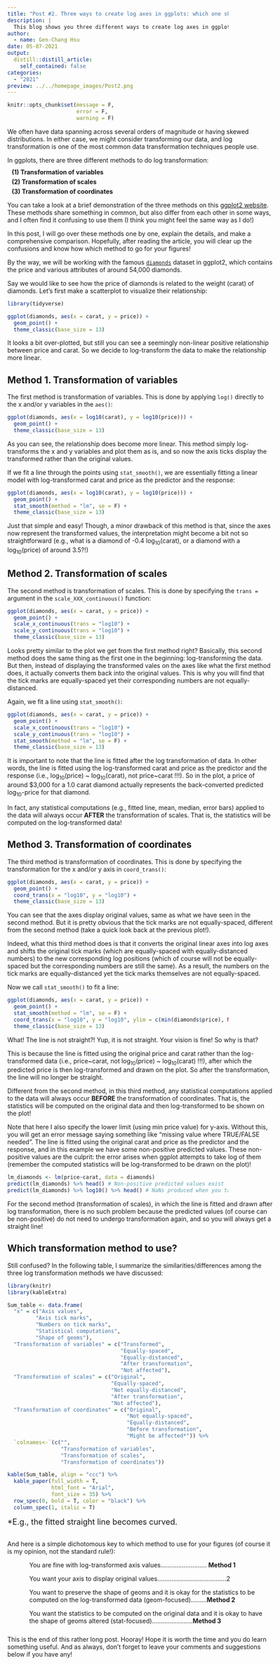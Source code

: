 ```yaml
---
title: "Post #2. Three ways to create log axes in ggplots: which one should you use?"
description: |
  This blog shows you three different ways to create log axes in ggplots and provides some suggestions on which method to use for your figures.
author:
  - name: Gen-Chang Hsu
date: 05-07-2021
output:
  distill::distill_article:
    self_contained: false
categories:
  - "2021"
preview: ../../homepage_images/Post2.png
---
```

  
<!-- Webpage style -->
<style>
d-article a {
    color: #2780e3 !important;
      border-bottom: none !important;
}

d-article a:hover {
  color: #2780e3 !important;
    border-bottom: 2px solid !important;
}

d-byline {
  margin-left: -10% !important;
}

d-title {
  margin-left: -10%;
}

d-title h1{
  font-size: 45px;
  width: 130%;
}

d-article {
  margin-left: -10%;
}

p {
  width: 120%;
}

d-article h2 {
  width: 120%;
}

div.article-footer{
  width: 120%;
}

d-article div.sourceCode { 
  width: 120% !important;
}

d-article pre { 
  width: 120% !important;
}

div.l-body {
  width: 120% !important;
}

d-article table thead tr {
  height: 60px !important;
  width: 210px !important;
}

d-article table thead th {
  height: 60px !important;
  font-size: 22px !important;
  width: 210px !important;
}

d-article table tbody tr td {
  font-size: 21px !important;
  height: 60px !important;
  text-align: center !important;
  width: 210px !important;
}

</style>
  
```r
knitr::opts_chunk$set(message = F, 
                      error = F, 
                      warning = F)

```

<!-- Start of the article -->
  
We often have data spanning across several orders of magnitude or having skewed distributions. In either case, we might consider transforming our data, and log transformation is one of the most common data transformation techniques people use. 

In ggplots, there are three different methods to do log transformation:<br> 
<span style="display: block; margin-top: 10px; margin-left: 10px"> **(1) Transformation of variables**</span>
<span style="display: block; margin-top: 5px; margin-left: 10px"> **(2) Transformation of scales**</span>
<span style="display: block; margin-top: 5px; margin-left: 10px"> **(3) Transformation of coordinates**</span>

You can take a look at a brief demonstration of the three methods on this [ggplot2 website](https://ggplot2.tidyverse.org/reference/coord_trans.html). These methods share something in common, but also differ from each other in some ways, and I often find it confusing to use them (I think you might feel the same way as I do!) 

In this post, I will go over these methods one by one, explain the details, and make a comprehensive comparison. Hopefully, after reading the article, you will clear up the confusions and know how which method to go for your figures!

By the way, we will be working with the famous  [`diamonds`](https://ggplot2.tidyverse.org/reference/diamonds.html) dataset in ggplot2, which contains the price and various attributes of around 54,000 diamonds. 

Say we would like to see how the price of diamonds is related to the weight (carat) of diamonds. Let's first make a scatterplot to visualize their relationship:

```r
library(tidyverse)

ggplot(diamonds, aes(x = carat, y = price)) +
  geom_point() +
  theme_classic(base_size = 13)

```

It looks a bit over-plotted, but still you can see a seemingly non-linear positive relationship between price and carat. So we decide to log-transform the data to make the relationship more linear.

## Method 1. Transformation of variables

The first method is transformation of variables. This is done by applying `log()` directly to the x and/or y variables in the `aes()`:  

```r
ggplot(diamonds, aes(x = log10(carat), y = log10(price))) +
  geom_point() +
  theme_classic(base_size = 13)

```

As you can see, the relationship does become more linear. This method simply log-transforms the x and y variables and plot them as is, and so now the axis ticks display the transformed rather than the original values.

If we fit a line through the points using `stat_smooth()`, we are essentially fitting a linear model with log-transformed carat and price as the predictor and the response:

```r
ggplot(diamonds, aes(x = log10(carat), y = log10(price))) +
  geom_point() +
  stat_smooth(method = "lm", se = F) + 
  theme_classic(base_size = 13)

```

Just that simple and easy! Though, a minor drawback of this method is that, since the axes now represent the transformed values, the interpretation might become a bit not so straightforward (e.g., what is a diamond of -0.4 log~10~(carat), or a diamond with a log~10~(price) of around 3.5?!)

## Method 2. Transformation of scales
The second method is transformation of scales. This is done by specifying the `trans = ` argument in the `scale_XXX_continuous()` function:

```r
ggplot(diamonds, aes(x = carat, y = price)) +
  geom_point() +
  scale_x_continuous(trans = "log10") + 
  scale_y_continuous(trans = "log10") +
  theme_classic(base_size = 13)

```

Looks pretty similar to the plot we get from the first method right? Basically, this second method does the same thing as the first one in the beginning: log-transforming the data. But then, instead of displaying the transformed vales on the axes like what the first method does, it actually converts them back into the original values. This is why you will find that the tick marks are equally-spaced yet their corresponding numbers are not equally-distanced.

Again, we fit a line using `stat_smooth()`:

```r
ggplot(diamonds, aes(x = carat, y = price)) +
  geom_point() +
  scale_x_continuous(trans = "log10") + 
  scale_y_continuous(trans = "log10") +
  stat_smooth(method = "lm", se = F) + 
  theme_classic(base_size = 13)

```

It is important to note that the line is fitted after the log transformation of data. In other words, the line is fitted using the log-transformed carat and price as the predictor and the response (i.e., log~10~(price) ~ log~10~(carat), not price~carat !!!). So in the plot, a price of around $3,000 for a 1.0 carat diamond actually represents the back-converted predicted log~10~-price for that diamond.

In fact, any statistical computations (e.g., fitted line, mean, median, error bars) applied to the data will always occur **AFTER** the transformation of scales. That is, the statistics will be computed on the log-transformed data!

## Method 3. Transformation of coordinates
The third method is transformation of coordinates. This is done by specifying the transformation for the x and/or y axis in `coord_trans()`:

```r
ggplot(diamonds, aes(x = carat, y = price)) +
  geom_point() +
  coord_trans(x = "log10", y = "log10") +
  theme_classic(base_size = 13)

```

You can see that the axes display original values, same as what we have seen in the second method. But it is pretty obvious that the tick marks are not equally-spaced, different from the second method (take a quick look back at the previous plot!).    

Indeed, what this third method does is that it converts the original linear axes into log axes and shifts the original tick marks (which are equally-spaced with equally-distanced numbers) to the new corresponding log positions (which of course will not be equally-spaced but the corresponding numbers are still the same). As a result, the numbers on the tick marks are equally-distanced yet the tick marks themselves are not equally-spaced.

Now we call `stat_smooth()` to fit a line:

```r
ggplot(diamonds, aes(x = carat, y = price)) +
  geom_point() +
  stat_smooth(method = "lm", se = F) +
  coord_trans(x = "log10", y = "log10", ylim = c(min(diamonds$price), NA)) + # Need to specify the lower limit for y-axis!
  theme_classic(base_size = 13)

```

What! The line is not straight?! Yup, it is not straight. Your vision is fine! So why is that?

This is because the line is fitted using the original price and carat rather than the log-transformed data (i.e., price~carat, not log~10~(price) ~ log~10~(carat) !!!), after which the predicted price is then log-transformed and drawn on the plot. So after the transformation, the line will no longer be straight. 

Different from the second method, in this third method, any statistical computations applied to the data will always occur **BEFORE** the transformation of coordinates. That is, the statistics will be computed on the original data and then log-transformed to be shown on the plot!

Note that here I also specify the lower limit (using min price value) for y-axis. Without this, you will get an error message saying something like "missing value where TRUE/FALSE needed". The line is fitted using the original carat and price as the predictor and the response, and in this example we have some non-positive predicted values. These non-positive values are the culprit: the error arises when ggplot attempts to take log of them (remember the computed statistics will be log-transformed to be drawn on the plot)! 

```r
lm_diamonds <- lm(price~carat, data = diamonds)
predict(lm_diamonds) %>% head() # Non-positive predicted values exist
predict(lm_diamonds) %>% log10() %>% head() # NaNs produced when you take log of the non-positive values 

```

For the second method (transformation of scales), in which the line is fitted and drawn after log transformation, there is no such problem because the predicted values (of course can be non-positive) do not need to undergo transformation again, and so you will always get a straight line! 

## Which transformation method to use?
Still confused? In the following table, I summarize the similarities/differences among the three log transformation methods we have discussed:

```r
library(knitr)
library(kableExtra)

Sum_table <- data.frame(
  "x" = c("Axis values",
         "Axis tick marks",
         "Numbers on tick marks",
         "Statistical computations",
         "Shape of geoms"),
  "Transformation of variables" = c("Transformed",
                                    "Equally-spaced",
                                    "Equally-distanced",
                                    "After transformation",
                                    "Not affected"),
  "Transformation of scales" = c("Original",
                                 "Equally-spaced",
                                 "Not equally-distanced",
                                 "After transformation",
                                 "Not affected"),
  "Transformation of coordinates" = c("Original",
                                      "Not equally-spaced",
                                      "Equally-distanced",
                                      "Before transformation",
                                      "Might be affected*")) %>%
  `colnames<-`(c("", 
                 "Transformation of variables", 
                 "Transformation of scales",
                 "Transformation of coordinates"))

kable(Sum_table, align = "ccc") %>%  
  kable_paper(full_width = T, 
              html_font = "Arial",
              font_size = 35) %>%
  row_spec(0, bold = T, color = "black") %>%
  column_spec(1, italic = T)

```
<span style="font-size: 18px; margin-top: -100px">*E.g., the fitted straight line becomes curved.</span>

<br>
And here is a simple dichotomous key to which method to use for your figures (of course it is my opinion, not the standard rule!):

<span id = "aaa" style="display: block; margin-top: 0px; margin-left: 50px">You are fine with log-transformed axis values.......................... **Method 1**</span>

<span id = "bbb" style="display: block; margin-top: 5px; margin-left: 50px">You want your axis to display original values.......................................2</span>

<span id = "ccc" style="display: block; margin-top: 5px; margin-left: 50px">You want to preserve the shape of geoms and it is okay for the statistics to be computed on the log-transformed data (geom-focused).........**Method 2**</span>

<span id = "ddd" style="display: block; margin-top: 5px; margin-left: 50px; margin-bottom: 25px">You want the statistics to be computed on the original data and it is okay to have the shape of geoms altered (stat-focused).......................**Method 3**</span>

<style>

d-article p span#aaa:before { 
  content: "1a. "; 
  display: inline-block;
  margin-left: -2em;
  margin-right: 0.5em;
}

d-article p span#bbb:before { 
  content: "1b. "; 
  display: inline-block;
  margin-left: -2em;
  margin-right: 0.5em;
}

d-article p span#ccc:before { 
  content: "2a. "; 
  display: inline-block;
  margin-left: -2em;
  margin-right: 0.5em;
}

d-article p span#ddd:before { 
  content: "2b. "; 
  display: inline-block;
  margin-left: -2em;
  margin-right: 0.5em;
}

d-article table.lightable-paper {
  margin-bottom: 0px; 
}

</style>

This is the end of this rather long post. Hooray! Hope it is worth the time and you do learn something useful. And as always, don't forget to leave your comments and suggestions below if you have any!

